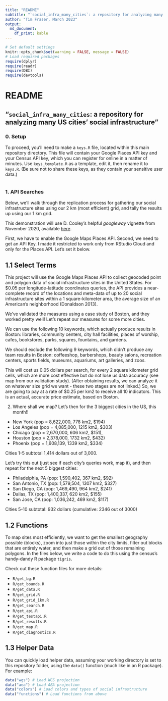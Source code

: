 ```yaml
---
title: "README"
subtitle: "`social_infra_many_cities`: a repository for analyzing many US cities' social infrastructure"
author: "Tim Fraser, March 2023"
output: 
  md_document:
    df_print: kable
---
```


```r
# Set default settings
knitr::opts_chunk$set(warning = FALSE, message = FALSE)
# Load required packages
require(dplyr)
require(readr)
require(DBI)
require(devtools)
```

# README

## "`social_infra_many_cities`: a repository for analyzing many US cities' social infrastructure"

### 0. Setup

To proceed, you'll need to make a `keys.R` file, located within this main repository directory. This file will contain your Google Places API key and your Census API key, which you can register for online in a matter of minutes. Use `keys_template.R` as a template, edit it, then rename it to `keys.R`. (Be sure not to share these keys, as they contain your sensitive user data.)

```r
```

### 1. API Searches

Below, we'll walk through the replication process for gathering our social infrastructure sites using our 2 km (most efficient) grid, and tally the results up using our 1 km grid.

This demonstration will use D. Cooley's helpful *googleway* vignette from November 2020, available [here](https://cran.r-project.org/web/packages/googleway/vignettes/googleway-vignette.html#google-places-api).

First, we have to enable the Google Maps Places API. Second, we need to get an API Key. I made it restricted to work only from RStudio Cloud and only for the Places API. Let's set it below.

## 1.1 Select Terms

This project will use the Google Maps Places API to collect geocoded point and polygon data of social infrastructure sites in the United States. For $0.05 per longitude-latitude coordinates queries, the API provides a near-complete record of the locations and meta-data of up to 20 social infrastructure sites within a 1 square-kilometer area, the average size of an American’s neighborhood (Donaldson 2013).

We've validated the measures using a case study of Boston, and they worked pretty well! Let's repeat our measures for some more cities.

We can use the following 10 keywords, which actually produce results in Boston: libraries, community centers, city hall facilities, places of worship, cafes, bookstores, parks, squares, fountains, and gardens.

We should exclude the following 9 keywords, which didn't produce any team results in Boston: coffeeshop, barbershops, beauty salons, recreation centers, sports fields, museums, aquariums, art galleries, and zoos.

This will cost us 0.05 dollars per search, for every 2 square kilometer grid cells, which are more cost effective but do not lose us data accuracy (see map from our validation study). (After obtaining results, we can analyze it on whatever size grid we want - these two stages are not linked.) So, we are going to pay at a rate of $0.25 per km2 to receive all 10 indicators. This is an actual, accurate price estimate, based on Boston.

2. Where shall we map?
Let's then for the 3 biggest cities in the US, this month!!

- New York (pop = 8,622,000, 778 km2, $194)
- Los Angeles (pop = 4,085,000, 1215 km2, $303)
- Chicago (pop = 2,670,000, 606 km2, $151),
- Houston (pop = 2,378,000, 1732 km2, $432)
- Phoenix (pop = 1,608,139, 1339 km2, $334)

Cities 1-5 subtotal 1,414 dollars out of 3,000.

Let's try this out (just see if each city's queries work, map it), and then repeat for the next 5 biggest cities:

- Philadelphia, PA (pop: 1,590,402, 367 km2, $92)
- San Antonio, TX (pop: 1,579,504, 1307 km2, $327)
- San Diego, CA (pop: 1,469,490, 964 km2, $241)
- Dallas, TX (pop: 1,400,337, 620 km2, $155)
- San Jose, CA (pop: 1,036,242, 469 km2, $117)

Cities 5-10 subtotal: 932 dollars (cumulative: 2346 out of 3000)

## 1.2 Functions

To map sites most efficiently, we want to get the smallest geography possible (blocks), zoom into just those within the city limits, filter out blocks that are entirely water, and then make a grid out of those remaining polygons. In the files below, we write a code to do this using the census's handy-dandy R package ```tigris```.

Check out these function files for more details:

- `R/get_bg.R`
- `R/get_bounds.R`
- `R/get_data.R`
- `R/get_grid.R`
- `R/get_grid_1km.R`
- `R/get_search.R`
- `R/get_api.R`
- `R/get_testapi.R`
- `R/get_results.R`
- `R/get_map.R`
- `R/get_diagnostics.R`

## 1.3 Helper Data

You can quickly load helper data, assuming your working directory is set to this repository folder, using the `data()` function (much like in an R package). For example:

```r
data("wgs") # Load WGS projection
data("aea") # Load AEA projection
data("colors") # Load colors and types of social infrastructure
data("functions") # Load functions from above
```



